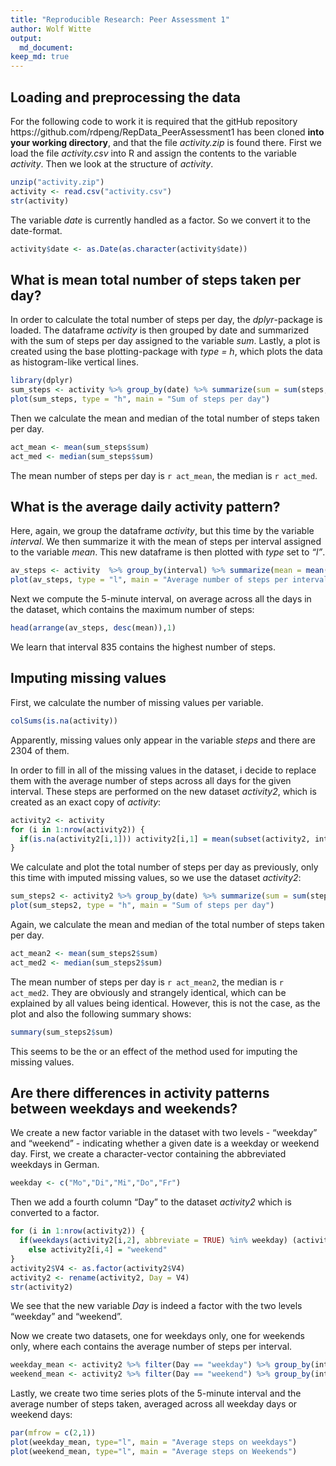 ---
title: "Reproducible Research: Peer Assessment 1"
author: Wolf Witte
output: 
  md_document:
keep_md: true
---

## Loading and preprocessing the data

For the following code to work it is required that the gitHub repository https://github.com/rdpeng/RepData_PeerAssessment1 has been cloned **into your working directory**, and that the file *activity.zip* is found there. First we load the file *activity.csv* into R and assign the contents to the variable *activity*. Then we look at the structure of *activity*.

```{r}
unzip("activity.zip")
activity <- read.csv("activity.csv")
str(activity)
```

The variable *date* is currently handled as a factor. So we convert it to the date-format.

```{r}
activity$date <- as.Date(as.character(activity$date))
```

## What is mean total number of steps taken per day?

In order to calculate the total number of steps per day, the *dplyr*-package is loaded. The dataframe *activity* is then grouped by date and summarized with the sum of steps per day assigned to the variable *sum*. Lastly, a plot is created using the base plotting-package with *type = h*, which plots the data as histogram-like vertical lines.

```{r}
library(dplyr)
sum_steps <- activity %>% group_by(date) %>% summarize(sum = sum(steps, na.rm = TRUE))
plot(sum_steps, type = "h", main = "Sum of steps per day")
```

Then we calculate the mean and median of the total number of steps taken per day.

```{r}
act_mean <- mean(sum_steps$sum)
act_med <- median(sum_steps$sum)
```

The mean number of steps per day is `r act_mean`, the median is `r act_med`.

## What is the average daily activity pattern?

Here, again, we group the dataframe *activity*, but this time by the variable *interval*. We then summarize it with the mean of steps per interval assigned to the variable *mean*. This new dataframe is then plotted with *type* set to *"l"*.

```{r}
av_steps <- activity  %>% group_by(interval) %>% summarize(mean = mean(steps, na.rm = TRUE))
plot(av_steps, type = "l", main = "Average number of steps per interval")
```

Next we compute the 5-minute interval, on average across all the days in the dataset, which contains the maximum number of steps:

```{r}
head(arrange(av_steps, desc(mean)),1)
```

We learn that interval 835 contains the highest number of steps.

## Imputing missing values

First, we calculate the number of missing values per variable.

```{r}
colSums(is.na(activity))
```

Apparently, missing values only appear in the variable *steps* and there are 2304 of them.

In order to fill in all of the missing values in the dataset, i decide to replace them with the average number of steps across all days for the given interval. These steps are performed on the new dataset *activity2*, which is created as an exact copy of *activity*:

```{r}
activity2 <- activity
for (i in 1:nrow(activity2)) {
  if(is.na(activity2[i,1])) activity2[i,1] = mean(subset(activity2, interval == activity2[i,3])[,1], na.rm = TRUE)
}
```

We calculate and plot the total number of steps per day as previously, only this time with imputed missing values, so we use the dataset *activity2*:

```{r}
sum_steps2 <- activity2 %>% group_by(date) %>% summarize(sum = sum(steps))
plot(sum_steps2, type = "h", main = "Sum of steps per day")
```

Again, we calculate the mean and median of the total number of steps taken per day.

```{r}
act_mean2 <- mean(sum_steps2$sum)
act_med2 <- median(sum_steps2$sum)
```

The mean number of steps per day is `r act_mean2`, the median is `r act_med2`. They are obviously and strangely identical, which can be explained by all values being identical. However, this is not the case, as the plot and also the following summary shows:

```{r}
summary(sum_steps2$sum)
```

This seems to be the or an effect of the method used for imputing the missing values.

## Are there differences in activity patterns between weekdays and weekends?

We create a new factor variable in the dataset with two levels - "weekday" and "weekend" - indicating whether a given date is a weekday or weekend day. First, we create a character-vector containing the abbreviated weekdays in German.

```{r}
weekday <- c("Mo","Di","Mi","Do","Fr")
```

Then we add a fourth column "Day" to the dataset *activity2* which is converted to a factor.

```{r}
for (i in 1:nrow(activity2)) {
  if(weekdays(activity2[i,2], abbreviate = TRUE) %in% weekday) (activity2[i,4] = "weekday")
    else activity2[i,4] = "weekend"
}
activity2$V4 <- as.factor(activity2$V4)
activity2 <- rename(activity2, Day = V4)
str(activity2)
```

We see that the new variable *Day* is indeed a factor with the two levels "weekday" and "weekend".

Now we create two datasets, one for weekdays only, one for weekends only, where each contains the average number of steps per interval.

```{r}
weekday_mean <- activity2 %>% filter(Day == "weekday") %>% group_by(interval) %>% summarize(mean = mean(steps))
weekend_mean <- activity2 %>% filter(Day == "weekend") %>% group_by(interval) %>% summarize(mean = mean(steps))
```

Lastly, we create two time series plots of the 5-minute interval and the average number of steps taken, averaged across all weekday days or weekend days:

```{r fig.height= 12}
par(mfrow = c(2,1))
plot(weekday_mean, type="l", main = "Average steps on weekdays")
plot(weekend_mean, type="l", main = "Average steps on Weekends")
```